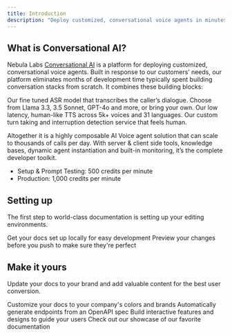 ```yaml
---
title: Introduction
description: "Deploy customized, conversational voice agents in minutes."
---
```


## What is Conversational AI?

Nebula Labs [Conversational AI](https://nebulalabs.tech) is a platform for deploying customized, conversational voice agents. Built in response to our customers’ needs, our platform eliminates months of development time typically spent building conversation stacks from scratch. It combines these building blocks:

<CardGroup cols={2}>
  <Card title="Speech to Text" icon="pen-to-square">
    Our fine tuned ASR model that transcribes the caller’s dialogue.
  </Card>
  <Card title="LLM" icon="image">
    Choose from Llama 3.3, 3.5 Sonnet, GPT-4o and more, or bring your own.
  </Card>
</CardGroup>

<CardGroup cols={2}>
  <Card title="Text to Speech" icon="pen-to-square">
    Our low latency, human-like TTS across 5k+ voices and 31 languages.
  </Card>
  <Card title="Turn Taking" icon="image">
    Our custom turn taking and interruption detection service that feels human.
  </Card>
</CardGroup>

Altogether it is a highly composable AI Voice agent solution that can scale to thousands of calls per day. With server & client side tools, knowledge bases, dynamic agent instantiation and built-in monitoring, it’s the complete developer toolkit.

- Setup & Prompt Testing: 500 credits per minute
- Production: 1,000 credits per minute

## Setting up

The first step to world-class documentation is setting up your editing environments.

<CardGroup cols={2}>
  <Card
    title="Edit Your Docs"
    icon="pen-to-square"
    href="https://mintlify.com/docs/quickstart"
  >
    Get your docs set up locally for easy development
  </Card>
  <Card
    title="Preview Changes"
    icon="image"
    href="https://mintlify.com/docs/development"
  >
    Preview your changes before you push to make sure they're perfect
  </Card>
</CardGroup>

## Make it yours

Update your docs to your brand and add valuable content for the best user conversion.

<CardGroup cols={2}>
  <Card
    title="Customize Style"
    icon="palette"
    href="https://mintlify.com/docs/settings/global"
  >
    Customize your docs to your company's colors and brands
  </Card>
  <Card
    title="Reference APIs"
    icon="code"
    href="https://mintlify.com/docs/api-playground/openapi"
  >
    Automatically generate endpoints from an OpenAPI spec
  </Card>
  <Card
    title="Add Components"
    icon="screwdriver-wrench"
    href="https://mintlify.com/docs/components/accordion"
  >
    Build interactive features and designs to guide your users
  </Card>
  <Card
    title="Get Inspiration"
    icon="stars"
    href="https://mintlify.com/customers"
  >
    Check out our showcase of our favorite documentation
  </Card>
</CardGroup>
